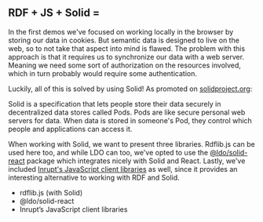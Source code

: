 
<h2 className={"subtitle"} style={{display: "flex", gap: "0.25rem", alignItems: "center"}}>
    <span>RDF + JS + Solid =</span>
    <GiTechnoHeart style={{fill: "#7C4DFF"}}/>
</h2>

In the first demos we've focused on working locally in the browser by storing our data in cookies. But semantic data is
designed to live on the web, so to not take that aspect into mind is flawed. The problem with this approach is that it
requires us to synchronize our data with a web server. Meaning we need some sort of authorization on the resources
involved, which in turn probably would require some authentication.

Luckily, all of this is solved by using Solid! As promoted on [solidproject.org](https://solidproject.org/):

<div className="message is-info">
    <div className={"message-body"}>
        Solid is a specification that lets people store their data securely in decentralized data stores called Pods.
        Pods are like secure personal web servers for data. When data is stored in someone's Pod, they control which
        people and applications can access it.
    </div>
</div>

When working with Solid, we want to present three libraries. Rdflib.js can be used here too, and while LDO can too,
we've opted to use the [@ldo/solid-react](https://github.com/o-development/ldo/tree/main/packages/solid-react) package
which integrates nicely with Solid and React. Lastly, we've included
[Inrupt's JavaScript client libraries](https://docs.inrupt.com/developer-tools/javascript/client-libraries/) as well,
since it provides an interesting alternative to working with RDF and Solid.

- <Link to="/rdflib-solid">rdflib.js (with Solid)</Link>
- <Link to="/ldo-solid-react">@ldo/solid-react</Link>
- <Link to="/inrupt">Inrupt’s JavaScript client libraries</Link>
